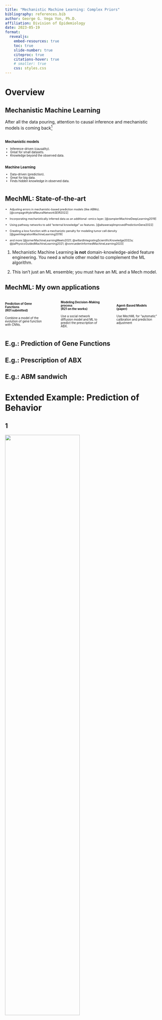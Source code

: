 ```yaml
---
title: "Mechanistic Machine Learning: Complex Priors"
bibliography: references.bib
author: George G. Vega Yon, Ph.D.
affiliation: Division of Epidemiology
date: 2023-05-19
format:
  revealjs:
    embed-resources: true
    toc: true
    slide-number: true
    citeproc: true
    citations-hover: true
    # smaller: true
    css: styles.css
---
```


# Overview

## Mechanistic Machine Learning

After all the data pouring, attention to causal inference and mechanistic models is coming back^[@bakerMechanisticModelsMachine2018; @pearlSevenToolsCausal2019]

::: {.colums layout-align="center" style="font-size: 70%"}

::: {.column width="45%" .fragment}
### Mechanistic models

::: {.callout}
- Inference-driven (causality).
- Great for small datasets.
- Knowledge beyond the observed data.
:::

:::


::: {.column width="45%" .fragment}
### Machine Learning

::: {.callout}
- Data-driven (prediction).
- Great for big data.
- Finds hidden knowledge in observed data.
:::

:::
:::

## MechML: State-of-the-art

::: {style="font-size: 65%"}
::: {.fragment}
- Adjusting errors in mechanistic-based prediction models (like ABMs). [@compagniHybridNeuralNetworkSEIR2022]
:::

::: {.fragment}
- Incorporating mechanistically inferred data as an additional -omics layer. [@zampieriMachineDeepLearning2019]
:::

::: {.fragment}
- Using pathway networks to add "external knowledge" as features. [@altaweraqiImprovedPredictionGene2022]
:::

::: {.fragment}
- Creating a loss function with a mechanistic penalty for modeling tumor cell density [@gawIntegrationMachineLearning2019]
:::

::: {.fragment}
- and more [@jornerMachineLearningMeets2021; @willardIntegratingScientificKnowledge2022a; @jiaPhysicsGuidedMachineLearning2021; @vonruedenInformedMachineLearning2023]
:::
:::

::: {.fragment}
::: {.callout-warning}
1. Mechanistic Machine Learning **is not** domain-knowledge-aided feature engineering. You need a whole other model to complement the ML algorithm.

2. This isn't just an ML ensemble; you must have an ML and a Mech model.
:::

:::

## MechML: My own applications 

::: {.columns style="justify-content: center; display: flex; align-items: center;font-size: 70%"}

::: {.column width="25%" .rectangle}
#### Prediction of Gene Functions<br>(R01 submitted)

Combine a model of the evolution of gene function with CNNs.
:::

::: {.column width="2%" }
:::

::: {.column width="25%" .rectangle}
#### Modeling Decision-Making process<br>(R21 on the works)

Use a social network diffusion model and ML to predict the prescription of ABX.
:::

::: {.column width="2%"}
:::

::: {.column width="25%" .rectangle}
#### Agent-Based Models<br>(paper)
Use MechML for "automatic" calibration and prediction adjustment
:::

:::

## E.g.: Prediction of Gene Functions

## E.g.: Prescription of ABX

## E.g.: ABM sandwich

# Extended Example: Prediction of Behavior

## 1

![](fig/mechml-a.png){width="70%" fig-align="center"}

## 2

![](fig/mechml-b.png){width="70%" fig-align="center"}

## 3

![](fig/mechml-c.png){width="70%" fig-align="center"}



## MechML: Three strategies 

	
::: {.fragment}
- **ML Correction**: Use machine learning to learn the errors of a mechanistic model.
:::

::: {.fragment}
- **Mechanistic Feature**: Add mechanistic predictions as a feature of a machine learning model.
:::

::: {.fragment}
- **Mechanistic Penalty**: Add constraints to the ML algorithm based on a mechanistic model.
:::


!["A van Gogh-style painting of an android holding a large biology book in one hand and a computer in another, examining an evolutionary tree that, instead of leaves, have genes."--DALL-E's interpretation of my description [link](https://labs.openai.com/s/s0GoDQ64OMRfMr1y6uRXtmo9).](fig/DALL%C2%B7E%202022-12-07%2021.41.30.png){width="300px"}

	

## References